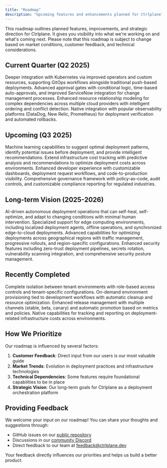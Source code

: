 ```yaml
---
title: "Roadmap"
description: "Upcoming features and enhancements planned for Ctrlplane"
---
```


This roadmap outlines planned features, improvements, and strategic direction
for Ctrlplane. It gives you visibility into what we're working on and what's
coming next. Please note that this roadmap is subject to change based on market
conditions, customer feedback, and technical considerations.

## Current Quarter (Q2 2025)

<CardGroup cols={2}>
  <Card
    title="Enhanced Kubernetes Integration"
    icon="circle-nodes"
    iconType="duotone"
  >
    Deeper integration with Kubernetes via improved operators and custom
    resources, supporting GitOps workflows alongside traditional push-based
    deployments.
  </Card>
  <Card
    title="Approval Workflow Enhancements"
    icon="signature"
    iconType="duotone"
  >
    Advanced approval gates with conditional logic, time-based auto-approvals,
    and improved ServiceNow integration for change management processes.
  </Card>
  <Card
    title="Cross-Cloud Resource Dependency"
    icon="diagram-project"
    iconType="duotone"
  >
    Enhanced resource relationship modeling for complex dependencies across
    multiple cloud providers with intelligent ordering and conflict detection.
  </Card>
  <Card title="Observability Integrations" icon="chart-line" iconType="duotone">
    Native integration with popular observability platforms (DataDog, New Relic,
    Prometheus) for deployment verification and automated rollbacks.
  </Card>
</CardGroup>

## Upcoming (Q3 2025)

<CardGroup cols={2}>
  <Card
    title="AI-Assisted Deployment Intelligence"
    icon="brain"
    iconType="duotone"
  >
    Machine learning capabilities to suggest optimal deployment patterns,
    identify potential issues before deployment, and provide intelligent
    recommendations.
  </Card>
  <Card
    title="Cost Optimization Engine"
    icon="money-bill-trend-up"
    iconType="duotone"
  >
    Extend infrastructure cost tracking with predictive analysis and
    recommendations to optimize deployment costs across environments.
  </Card>
  <Card
    title="Self-Service Developer Portal"
    icon="user-gear"
    iconType="duotone"
  >
    Enhanced developer experience with customizable dashboards, deployment
    request workflows, and code-to-production visibility.
  </Card>
  <Card
    title="Compliance Policy Framework"
    icon="shield-check"
    iconType="duotone"
  >
    Comprehensive governance framework with policy-as-code, audit controls, and
    customizable compliance reporting for regulated industries.
  </Card>
</CardGroup>

## Long-term Vision (2025-2026)

<CardGroup cols={2}>
  <Card
    title="Autonomous Deployment Operations"
    icon="robot"
    iconType="duotone"
  >
    AI-driven autonomous deployment operations that can self-heal,
    self-optimize, and adapt to changing conditions with minimal human
    intervention.
  </Card>
  <Card title="Edge Computing Support" icon="network-wired" iconType="duotone">
    Specialized support for edge computing environments, including localized
    deployment agents, offline operations, and synchronized edge-to-cloud
    deployments.
  </Card>
  <Card title="Multi-Region Optimization" icon="globe" iconType="duotone">
    Advanced capabilities for optimizing deployments across geographical regions
    with traffic management, progressive rollouts, and region-specific
    configurations.
  </Card>
  <Card
    title="Enterprise Security Framework"
    icon="lock-keyhole"
    iconType="duotone"
  >
    Enhanced security features including zero-trust deployment pipelines,
    secrets rotation, vulnerability scanning integration, and comprehensive
    security posture management.
  </Card>
</CardGroup>

## Recently Completed

<CardGroup cols={2}>
  <Card
    title="Multi-Tenant Workspaces"
    icon="users-between-lines"
    iconType="duotone"
  >
    Complete isolation between tenant environments with role-based access
    controls and tenant-specific configurations.
  </Card>
  <Card title="Ephemeral Environments" icon="wind" iconType="duotone">
    On-demand environment provisioning tied to development workflows with
    automatic cleanup and resource optimization.
  </Card>
  <Card title="Release Channels" icon="code-branch" iconType="duotone">
    Enhanced release management with multiple channels (stable, beta, canary)
    and automatic promotion based on metrics and policies.
  </Card>
  <Card
    title="Infrastructure Cost Tracking"
    icon="chart-pie"
    iconType="duotone"
  >
    Native capabilities for tracking and reporting on deployment-related
    infrastructure costs across environments.
  </Card>
</CardGroup>

## How We Prioritize

Our roadmap is influenced by several factors:

1. **Customer Feedback**: Direct input from our users is our most valuable guide
2. **Market Trends**: Evolution in deployment practices and infrastructure technologies
3. **Technical Dependencies**: Some features require foundational capabilities to be in place
4. **Strategic Vision**: Our long-term goals for Ctrlplane as a deployment orchestration platform

## Providing Feedback

We welcome your input on our roadmap! You can share your thoughts and suggestions through:

- GitHub issues on our [public repository](https://github.com/ctrlplanedev/ctrlplane)
- Discussions in our [community Discord](https://ctrlplane.dev/discord)
- Direct feedback to our team at [feedback@ctrlplane.dev](mailto:feedback@ctrlplane.dev)

Your feedback directly influences our priorities and helps us build a better product.
